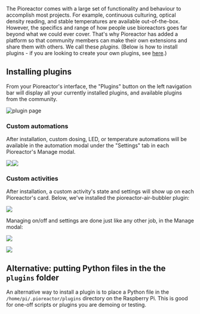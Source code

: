 


The Pioreactor comes with a large set of functionality and behaviour to accomplish most projects. For example, continuous culturing, optical density reading, and stable temperatures are available out-of-the-box. However, the specifics and range of how people use bioreactors goes far beyond what we could ever cover. That's why Pioreactor has added a platform so that community members can make their own extensions and share them with others. We call these _plugins._ (Below is how to install plugins - if you are looking to create your own plugins, see [here](https://pioreactor.com/pages/writing-custom-automation-plugins).)

<TOCInline toc={toc} />

## Installing plugins

From your Pioreactor's interface, the "Plugins" button on the left navigation bar will display all your currently installed plugins, and available plugins from the community.

![plugin page](https://cdn.shopify.com/s/files/1/0515/1824/3002/files/Screen_Shot_2021-06-14_at_1.40.20_PM.png?v=1623692457)

### Custom automations

After installation, custom dosing, LED, or temperature automations will be available in the automation modal under the "Settings" tab in each Pioreactor's Manage modal.

![](https://cdn.shopify.com/s/files/1/0515/1824/3002/files/Screen_Shot_2021-05-31_at_3.20.08_PM.png?v=1622488873)![](https://cdn.shopify.com/s/files/1/0515/1824/3002/files/Screen_Shot_2021-05-31_at_3.20.13_PM.png?v=1622488848)

### Custom activities

After installation, a custom activity's state and settings will show up on each Pioreactor's card. Below, we've installed the pioreactor-air-bubbler plugin:

![](https://cdn.shopify.com/s/files/1/0515/1824/3002/files/Screen_Shot_2021-05-31_at_3.25.22_PM.png?v=1622489169)

Managing on/off and settings are done just like any other job, in the Manage modal:

![](https://cdn.shopify.com/s/files/1/0515/1824/3002/files/Screen_Shot_2021-05-31_at_3.27.43_PM.png?v=1622489327)

![](https://cdn.shopify.com/s/files/1/0515/1824/3002/files/Screen_Shot_2021-05-31_at_3.27.53_PM.png?v=1622489355)

## Alternative: putting Python files in the the `plugins` folder

An alternative way to install a plugin is to place a Python file in the `/home/pi/.pioreactor/plugins` directory on the Raspberry Pi. This is good for one-off scripts or plugins you are demoing or testing.